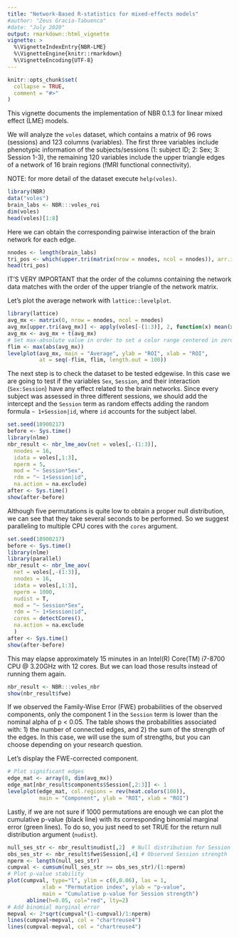 ```yaml
---
title: "Network-Based R-statistics for mixed-effects models"
#author: "Zeus Gracia-Tabuenca"
#date: "July 2020"
output: rmarkdown::html_vignette
vignette: >
  %\VignetteIndexEntry{NBR-LME}
  %\VignetteEngine{knitr::rmarkdown}
  %\VignetteEncoding{UTF-8}
---
```


```r
knitr::opts_chunk$set(
  collapse = TRUE,
  comment = "#>"
)
```

This vignette documents the implementation of NBR 0.1.3 for linear mixed effect (LME) models.

We will analyze the `voles` dataset, which contains a matrix of 96 rows (sessions) and 123 columns (variables). The first three variables include phenotypic information of the subjects/sessions (1: subject ID; 2: Sex; 3: Session 1-3), the remaining 120 variables include the upper triangle edges of a network of 16 brain regions (fMRI functional connectivity).

NOTE: for more detail of the dataset execute `help(voles)`.

```r
library(NBR)
data("voles")
brain_labs <- NBR:::voles_roi
dim(voles)
head(voles)[1:8]
```

Here we can obtain the corresponding pairwise interaction of the brain network for each edge.

```r
nnodes <- length(brain_labs)
tri_pos <- which(upper.tri(matrix(nrow = nnodes, ncol = nnodes)), arr.ind = T)
head(tri_pos)
```

IT'S VERY IMPORTANT that the order of the columns containing the network data matches with the order of the upper triangle of the network matrix.

Let's plot the average network with `lattice::levelplot`.

```r
library(lattice)
avg_mx <- matrix(0, nrow = nnodes, ncol = nnodes)
avg_mx[upper.tri(avg_mx)] <- apply(voles[-(1:3)], 2, function(x) mean(x, na.rm=TRUE))
avg_mx <- avg_mx + t(avg_mx)
# Set max-absolute value in order to set a color range centered in zero.
flim <- max(abs(avg_mx))
levelplot(avg_mx, main = "Average", ylab = "ROI", xlab = "ROI",
          at = seq(-flim, flim, length.out = 100))
```

The next step is to check the dataset to be tested edgewise. In this case we are going to test if the variables `Sex`, `Session`, and their interaction (`Sex:Session`) have any effect related to the brain networks. Since every subject was assessed in three different sessions, we should add the intercept and the `Session` term as random effects adding the random formula `~ 1+Session|id`, where `id` accounts for the subject label.


```r
set.seed(18900217)
before <- Sys.time()
library(nlme)
nbr_result <- nbr_lme_aov(net = voles[,-(1:3)],
  nnodes = 16,
  idata = voles[,1:3],
  nperm = 5,
  mod = "~ Session*Sex",
  rdm = "~ 1+Session|id",
  na.action = na.exclude)
after <- Sys.time()
show(after-before)
```

Although five permutations is quite low to obtain a proper null distribution, we can see that they take several seconds to be performed. So we suggest paralleling to multiple CPU cores with the `cores` argument.


```r
set.seed(18900217)
before <- Sys.time()
library(nlme)
library(parallel)
nbr_result <- nbr_lme_aov(
  net = voles[,-(1:3)],
  nnodes = 16,
  idata = voles[,1:3],
  nperm = 1000,
  nudist = T,
  mod = "~ Session*Sex",
  rdm = "~ 1+Session|id",
  cores = detectCores(),
  na.action = na.exclude
  )
after <- Sys.time()
show(after-before)
```

This may elapse approximately 15 minutes in an Intel(R) Core(TM) i7-8700 CPU @ 3.20GHz with 12 cores. But we can load those results instead of running them again.

```r
nbr_result <- NBR:::voles_nbr
show(nbr_result$fwe)
```

If we observed the Family-Wise Error (FWE) probabilities of the observed components, only the component 1 in the `Session` term is lower than the nominal alpha of p < 0.05. The table shows the probabilities associated with: 1) the number of connected edges, and 2) the sum of the strength of the edges. In this case, we will use the sum of strengths, but you can choose depending on your research question.

Let's display the FWE-corrected component.

```r
# Plot significant edges
edge_mat <- array(0, dim(avg_mx))
edge_mat[nbr_result$components$Session[,2:3]] <- 1
levelplot(edge_mat, col.regions = rev(heat.colors(100)),
          main = "Component", ylab = "ROI", xlab = "ROI")
```

Lastly, if we are not sure if 1000 permutations are enough we can plot the cumulative p-value (black line) with its corresponding binomial marginal error (green lines). To do so, you just need to set TRUE for the return null distribution argument (`nudist`).

```r
null_ses_str <- nbr_result$nudist[,2]  # Null distribution for Session strength
obs_ses_str <- nbr_result$fwe$Session[,4] # Observed Session strength
nperm <- length(null_ses_str)
cumpval <- cumsum(null_ses_str >= obs_ses_str)/(1:nperm)
# Plot p-value stability
plot(cumpval, type="l", ylim = c(0,0.06), las = 1,
           xlab = "Permutation index", ylab = "p-value",
           main = "Cumulative p-value for Session strength")
      abline(h=0.05, col="red", lty=2)
# Add binomial marginal error
mepval <- 2*sqrt(cumpval*(1-cumpval)/1:nperm)
lines(cumpval+mepval, col = "chartreuse4")
lines(cumpval-mepval, col = "chartreuse4")
```
